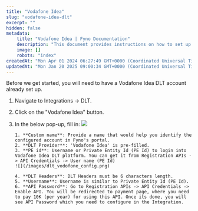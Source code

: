 ```yaml
---
title: "Vodafone Idea"
slug: "vodafone-idea-dlt"
excerpt: ""
hidden: false
metadata:
    title: "Vodafone Idea | Fyno Documentation"
    description: "This document provides instructions on how to set up a Vodafone Idea DLT account in Fyno's portal by navigating to Integrations -> DLT and filling in the required information."
    image: []
    robots: "index"
createdAt: "Mon Apr 01 2024 06:27:49 GMT+0000 (Coordinated Universal Time)"
updatedAt: "Mon Jan 20 2025 09:00:34 GMT+0000 (Coordinated Universal Time)"
---
```


Before we get started, you will need to have a Vodafone Idea DLT account already set up.

1.  Navigate to Integrations -> DLT.
2.  Click on the "Vodafone Idea" button.
3.  In the below pop-up, fill in:
    ![](/images/dlt_vodafone_integration.png)

        1. **Custom name**: Provide a name that would help you identify the configured account in Fyno's portal.
        2. **DLT Provider**: 'Vodafone Idea' is pre-filled.
        3. **PE id**: Username or Private Entity Id (PE Id) to login into Vodafone Idea DLT platform. You can get it from Registration APIs -> API Credentials -> User name (PE Id)
        ![](/images/dlt_vodofone_config.png)

        4. **DLT Headers**: DLT Headers must be 6 characters length.
        5. **Username**: Username is similar to Private Entity Id (PE Id).
        6. **API Password**: Go to Registration APIs -> API Credentials -> Enable API. You will be redirected to payment page, where you need to pay 10K (per year) for using this API. Once its done, you will see API Password which you need to configure in the Integration.
